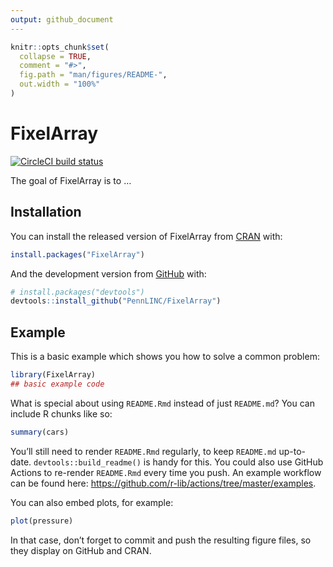 ```yaml
---
output: github_document
---
```


<!-- TODO README.md is generated from README.Rmd. Please edit that file -->

```r
knitr::opts_chunk$set(
  collapse = TRUE,
  comment = "#>",
  fig.path = "man/figures/README-",
  out.width = "100%"
)
```

# FixelArray

<!-- badges: start -->
[![CircleCI build status](https://circleci.com/gh/PennLINC/FixelDB.svg?style=svg)](https://circleci.com/gh/PennLINC/FixelArray)
<!-- badges: end -->

The goal of FixelArray is to ...

## Installation

You can install the released version of FixelArray from [CRAN](https://CRAN.R-project.org) with:

``` r
install.packages("FixelArray")
```

And the development version from [GitHub](https://github.com/) with:

``` r
# install.packages("devtools")
devtools::install_github("PennLINC/FixelArray")
```
## Example

This is a basic example which shows you how to solve a common problem:

```r
library(FixelArray)
## basic example code
```

What is special about using `README.Rmd` instead of just `README.md`? You can include R chunks like so:

```r
summary(cars)
```

You'll still need to render `README.Rmd` regularly, to keep `README.md` up-to-date. `devtools::build_readme()` is handy for this. You could also use GitHub Actions to re-render `README.Rmd` every time you push. An example workflow can be found here: <https://github.com/r-lib/actions/tree/master/examples>.

You can also embed plots, for example:

```r
plot(pressure)
```

In that case, don't forget to commit and push the resulting figure files, so they display on GitHub and CRAN.
